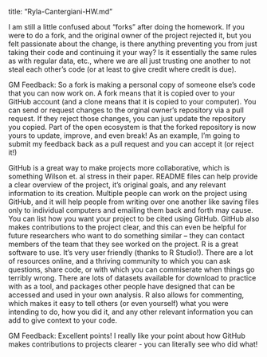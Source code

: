
title: "Ryla-Cantergiani-HW.md"

I am still a little confused about "forks" after doing the homework. If you were to do a fork, and the original owner of the project rejected it, but you felt passionate about the change, is there anything preventing you from just taking their code and continuing it your way? Is it essentially the same rules as with regular data, etc., where we are all just trusting one another to not steal each other's code (or at least to give credit where credit is due).

GM Feedback: So a fork is making a personal copy of someone else's code that you can now work on. A fork means that it is copied over to your GitHub account (and a clone means that it is copied to your computer). You can send or request changes to the orginal owner's repository via a pull request. If they reject those changes, you can just update the repository you copied. Part of the open ecosystem is that the forked repository is now yours to update, improve, and even break! As an example, I'm going to submit my feedback back as a pull request and you can accept it (or reject it!)  

GitHub is a great way to make projects more collaborative, which is something Wilson et. al stress in their paper. README files can help provide a clear overview of the project, it's original goals, and any relevant information to its creation. Multiple people can work on the project using GitHub, and it will help people from writing over one another like saving files only to individual computers and emailing them back and forth may cause. You can list how you want your project to be cited using GitHub. GitHub also makes contributions to the project clear, and this can even be helpful for future researchers who want to do something similar -- they can contact members of the team that they see worked on the project. R is a great software to use. It's very user friendly (thanks to R Studio!). There are a lot of resources online, and a thriving community to which you can ask questions, share code, or with which you can commiserate when things go terribly wrong. There are lots of datasets available for download to practice with as a tool, and packages other people have designed that can be accessed and used in your own analysis. R also allows for commenting, which makes it easy to tell others (or even yourself) what you were intending to do, how you did it, and any other relevant information you can add to give context to your code.

GM Feedback: Excellent points! I really like your point about how GitHub makes contributions to projects clearer - you can literally see who did what! 

